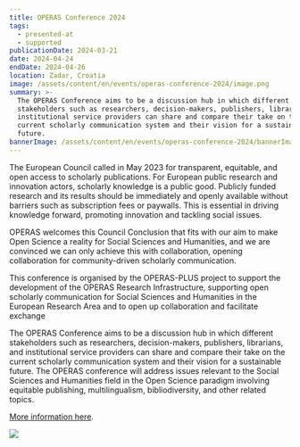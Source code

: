 ```yaml
---
title: OPERAS Conference 2024
tags:
  - presented-at
  - supported
publicationDate: 2024-03-21
date: 2024-04-24
endDate: 2024-04-26
location: Zadar, Croatia
image: /assets/content/en/events/operas-conference-2024/image.png
summary: >-
  The OPERAS Conference aims to be a discussion hub in which different
  stakeholders such as researchers, decision-makers, publishers, librarians, and
  institutional service providers can share and compare their take on the
  current scholarly communication system and their vision for a sustainable
  future.
bannerImage: /assets/content/en/events/operas-conference-2024/bannerImage.png
---
```

The European Council called in May 2023 for transparent, equitable, and open access to scholarly publications. For European public research and innovation actors, scholarly knowledge is a public good. Publicly funded research and its results should be immediately and openly available without barriers such as subscription fees or paywalls. This is essential in driving knowledge forward, promoting innovation and tackling social issues.

OPERAS welcomes this Council Conclusion that fits with our aim to make Open Science a reality for Social Sciences and Humanities, and we are convinced we can only achieve this with collaboration, opening collaboration for community-driven scholarly communication.

This conference is organised by the OPERAS-PLUS project to support the development of the OPERAS Research Infrastructure, supporting open scholarly communication for Social Sciences and Humanities in the European Research Area and to open up collaboration and facilitate exchange

The OPERAS Conference aims to be a discussion hub in which different stakeholders such as researchers, decision-makers, publishers, librarians, and institutional service providers can share and compare their take on the current scholarly communication system and their vision for a sustainable future. The OPERAS conference will address issues relevant to the Social Sciences and Humanities field in the Open Science paradigm involving equitable publishing, multilingualism, bibliodiversity, and other related topics.

[More information here](https://operas-eu.org/news-and-events/calendar-2/operas-conference-2024/).

![](/assets/content/en/events/operas-conference-2024/image.png)
